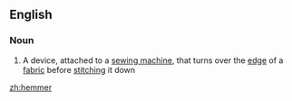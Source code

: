 ==English==

===Noun===
{{en-noun}}

# A device, attached to a [[sewing machine]], that turns over the [[edge]] of a [[fabric]] before [[stitch]]ing it down

[[zh:hemmer]]